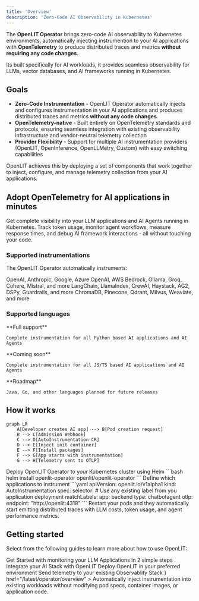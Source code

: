 ```yaml
---
title: 'Overview'
description: 'Zero-Code AI Observability in Kubernetes'
---
```


The **OpenLIT Operator** brings zero-code AI observability to Kubernetes environments, automatically injecting instrumention to your AI applications with **OpenTelemetry** to produce distributed traces and metrics **without requiring any code changes**. 

Its built specifically for AI workloads, it provides seamless observability for LLMs, vector databases, and AI frameworks running in Kubernetes.

## Goals

* **Zero-Code Instrumentation** - OpenLIT Operator automatically injects and configures instrumentation in your AI applications and produces distributed traces and metrics **without any code changes**.
* **OpenTelemetry-native** - Built entirely on OpenTelemetry standards and protocols, ensuring seamless integration with existing observability infrastructure and vendor-neutral telemetry collection 
* **Provider Flexibility** - Support for multiple AI instrumentation providers (OpenLIT, OpenInference, OpenLLMetry, Custom) with easy switching capabilities

OpenLIT achieves this by deploying a set of components that work together to inject, configure, and manage telemetry collection from your AI applications.

## Adopt OpenTelemetry for AI applications in minutes

Get complete visibility into your LLM applications and AI Agents running in Kubernetes. 
Track token usage, monitor agent workflows, measure response times, and debug AI framework 
interactions - all without touching your code.

### Supported instrumentations

The OpenLIT Operator automatically instruments:

<CardGroup cols={3}>
  <Card title="LLM Providers" icon="brain">    
    OpenAI, Anthropic, Google, Azure OpenAI, AWS Bedrock, Ollama, Groq, Cohere, Mistral, and more
  </Card>
  <Card title="AI/Agentic Frameworks" icon="cube">    
    LangChain, LlamaIndex, CrewAI, Haystack, AG2, DSPy, Guardrails, and more
  </Card>
  <Card title="Vector Databases" icon="database">    
    ChromaDB, Pinecone, Qdrant, Milvus, Weaviate, and more
  </Card>
</CardGroup>

### Supported languages

<CardGroup cols={3}>
  <Card title="Python" icon="python">
    **Full support**
    
    Complete instrumentation for all Python based AI applications and AI Agents
  </Card>
  <Card title="Javscript" icon="node-js">
    **Coming soon**
    
    Complete instrumentation for all JS/TS based AI applications and AI Agents
  </Card>
  <Card title="More languages" icon="code">
    **Roadmap**
    
    Java, Go, and other languages planned for future releases
  </Card>
</CardGroup>

## How it works

```mermaid
graph LR
    A[Developer creates AI app] --> B[Pod creation request]
    B --> C[Admission Webhook]
    C --> D[AutoInstrumentation CR]
    D --> E[Inject init container]
    E --> F[Install packages]
    F --> G[App starts with instrumentation]
    G --> H[Telemetry sent to OTLP]
```

<Steps>
  <Step title="Install the Operator">
    Deploy OpenLIT Operator to your Kubernetes cluster using Helm
    ```bash
    helm install openlit-operator openlit/openlit-operator
    ```
  </Step>
  
  <Step title="Create AutoInstrumentation custom resource">
    Define which applications to instrument
    ```yaml
    apiVersion: openlit.io/v1alpha1
    kind: AutoInstrumentation
    spec:
      selector:
        # Use any existing label from you application deployment
        matchLabels:
          app: backend
          type: chatbotagent
      otlp:
        endpoint: "http://openlit:4318"
    ```
  </Step>
  
  <Step title="Zero-Code AI observability ready!">
    Restart your pods and they automatically start emitting distributed traces with LLM costs, token usage, and agent performance metrics.
  </Step>
</Steps>

## Getting started
Select from the following guides to learn more about how to use OpenLIT:

<CardGroup cols={2}>
  <Card title="Quickstart" href="/latest/sdk/quickstart-ai-observability" icon='bolt'>
    Get Started with monitoring your LLM Applications in 2 simple steps
  </Card>
  <Card title="Instrumentations" href="/latest/operator/instrumentations/overview" icon='circle-nodes'>
    Integrate your AI Stack with OpenLIT 
  </Card>
  <Card title="Installation" href="/latest/installation" icon='circle-down'>
    Deploy OpenLIT in your preferred environment 
  </Card>
  <Card title="Destinations" href="/latest/sdk/destinations/overview" icon='link'>
    Send telemetry to your existing Observablity Stack
  </Card>
</CardGroup>
<Card
    title="Running in Kubernetes? Try the OpenLIT Operator"
    icon={<svg role="img" viewBox="0 0 24 24" xmlns="http://www.w3.org/2000/svg">
    <title>Kubernetes</title>
    <path fill="#FFA500" d="M10.204 14.35l.007.01-.999 2.413a5.171 5.171 0 0 1-2.075-2.597l2.578-.437.004.005a.44.44 0 0 1 .484.606zm-.833-2.129a.44.44 0 0 0 .173-.756l.002-.011L7.585 9.7a5.143 5.143 0 0 0-.73 3.255l2.514-.725.002-.009zm1.145-1.98a.44.44 0 0 0 .699-.337l.01-.005.15-2.62a5.144 5.144 0 0 0-3.01 1.442l2.147 1.523.004-.002zm.76 2.75l.723.349.722-.347.18-.78-.5-.623h-.804l-.5.623.179.779zm1.5-3.095a.44.44 0 0 0 .7.336l.008.003 2.134-1.513a5.188 5.188 0 0 0-2.992-1.442l.148 2.615.002.001zm10.876 5.97l-5.773 7.181a1.6 1.6 0 0 1-1.248.594l-9.261.003a1.6 1.6 0 0 1-1.247-.596l-5.776-7.18a1.583 1.583 0 0 1-.307-1.34L2.1 5.573c.108-.47.425-.864.863-1.073L11.305.513a1.606 1.606 0 0 1 1.385 0l8.345 3.985c.438.209.755.604.863 1.073l2.062 8.955c.108.47-.005.963-.308 1.34zm-3.289-2.057c-.042-.01-.103-.026-.145-.034-.174-.033-.315-.025-.479-.038-.35-.037-.638-.067-.895-.148-.105-.04-.18-.165-.216-.216l-.201-.059a6.45 6.45 0 0 0-.105-2.332 6.465 6.465 0 0 0-.936-2.163c.052-.047.15-.133.177-.159.008-.09.001-.183.094-.282.197-.185.444-.338.743-.522.142-.084.273-.137.415-.242.032-.024.076-.062.11-.089.24-.191.295-.52.123-.736-.172-.216-.506-.236-.745-.045-.034.027-.08.062-.111.088-.134.116-.217.23-.33.35-.246.25-.45.458-.673.609-.097.056-.239.037-.303.033l-.19.135a6.545 6.545 0 0 0-4.146-2.003l-.012-.223c-.065-.062-.143-.115-.163-.25-.022-.268.015-.557.057-.905.023-.163.061-.298.068-.475.001-.04-.001-.099-.001-.142 0-.306-.224-.555-.5-.555-.275 0-.499.249-.499.555l.001.014c0 .041-.002.092 0 .128.006.177.044.312.067.475.042.348.078.637.056.906a.545.545 0 0 1-.162.258l-.012.211a6.424 6.424 0 0 0-4.166 2.003 8.373 8.373 0 0 1-.18-.128c-.09.012-.18.04-.297-.029-.223-.15-.427-.358-.673-.608-.113-.12-.195-.234-.329-.349-.03-.026-.077-.062-.111-.088a.594.594 0 0 0-.348-.132.481.481 0 0 0-.398.176c-.172.216-.117.546.123.737l.007.005.104.083c.142.105.272.159.414.242.299.185.546.338.743.522.076.082.09.226.1.288l.16.143a6.462 6.462 0 0 0-1.02 4.506l-.208.06c-.055.072-.133.184-.215.217-.257.081-.546.11-.895.147-.164.014-.305.006-.48.039-.037.007-.09.02-.133.03l-.004.002-.007.002c-.295.071-.484.342-.423.608.061.267.349.429.645.365l.007-.001.01-.003.129-.029c.17-.046.294-.113.448-.172.33-.118.604-.217.87-.256.112-.009.23.069.288.101l.217-.037a6.5 6.5 0 0 0 2.88 3.596l-.09.218c.033.084.069.199.044.282-.097.252-.263.517-.452.813-.091.136-.185.242-.268.399-.02.037-.045.095-.064.134-.128.275-.034.591.213.71.248.12.556-.007.69-.282v-.002c.02-.039.046-.09.062-.127.07-.162.094-.301.144-.458.132-.332.205-.68.387-.897.05-.06.13-.082.215-.105l.113-.205a6.453 6.453 0 0 0 4.609.012l.106.192c.086.028.18.042.256.155.136.232.229.507.342.84.05.156.074.295.145.457.016.037.043.09.062.129.133.276.442.402.69.282.247-.118.341-.435.213-.71-.02-.039-.045-.096-.065-.134-.083-.156-.177-.261-.268-.398-.19-.296-.346-.541-.443-.793-.04-.13.007-.21.038-.294-.018-.022-.059-.144-.083-.202a6.499 6.499 0 0 0 2.88-3.622c.064.01.176.03.213.038.075-.05.144-.114.28-.104.266.039.54.138.87.256.154.06.277.128.448.173.036.01.088.019.13.028l.009.003.007.001c.297.064.584-.098.645-.365.06-.266-.128-.537-.423-.608zM16.4 9.701l-1.95 1.746v.005a.44.44 0 0 0 .173.757l.003.01 2.526.728a5.199 5.199 0 0 0-.108-1.674A5.208 5.208 0 0 0 16.4 9.7zm-4.013 5.325a.437.437 0 0 0-.404-.232.44.44 0 0 0-.372.233h-.002l-1.268 2.292a5.164 5.164 0 0 0 3.326.003l-1.27-2.296h-.01zm1.888-1.293a.44.44 0 0 0-.27.036.44.44 0 0 0-.214.572l-.003.004 1.01 2.438a5.15 5.15 0 0 0 2.081-2.615l-2.6-.44-.004.005z"/></svg>}
    href="/latest/operator/overview"
  >
  Automatically inject instrumentation into existing workloads without modifying pod specs, container images, or application code.
  </Card>